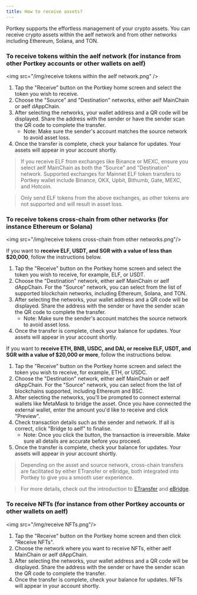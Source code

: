 ```yaml
---
title: How to receive assets?
---
```


Portkey supports the effortless management of your crypto assets. You can receive crypto assets within the aelf network and from other networks including Ethereum, Solana, and TON.

### To receive tokens within the aelf network (for instance from other Portkey accounts or other wallets on aelf)

\<img src="/img/receive tokens within the aelf network.png" />

1. Tap the "Receive" button on the Portkey home screen and select the token you wish to receive.
2. Choose the "Source" and "Destination" networks, either aelf MainChain or aelf dAppChain.
3. After selecting the networks, your wallet address and a QR code will be displayed. Share the address with the sender or have the sender scan the QR code to complete the transfer.
   * Note: Make sure the sender's account matches the source network to avoid asset loss.
4. Once the transfer is complete, check your balance for updates. Your assets will appear in your account shortly.

> If you receive ELF from exchanges like Binance or MEXC, ensure you select aelf MainChain as both the "Source" and "Destination" network. Supported exchanges for Mainnet ELF token transfers to Portkey wallet include Binance, OKX, Upbit, Bithumb, Gate, MEXC, and Hotcoin.

> Only send ELF tokens from the above exchanges, as other tokens are not supported and will result in asset loss.

### To receive tokens cross-chain from other networks (for instance Ethereum or Solana)

 \<img src="/img/receive tokens cross-chain from other networks.png"/>

If you want to **receive ELF, USDT, and SGR with a value of less than $20,000**, follow the instructions below.

1. Tap the "Receive" button on the Portkey home screen and select the token you wish to receive, for example, ELF, or USDT.
2. Choose the "Destination" network, either aelf MainChain or aelf dAppChain. For the "Source" network, you can select from the list of supported blockchain networks, including Ethereum, Solana, and TON.
3. After selecting the networks, your wallet address and a QR code will be displayed. Share the address with the sender or have the sender scan the QR code to complete the transfer.
   * Note: Make sure the sender's account matches the source network to avoid asset loss.
4. Once the transfer is complete, check your balance for updates. Your assets will appear in your account shortly.

If you want to **receive ETH, BNB, USDC, and DAI, or receive ELF, USDT, and SGR with a value of $20,000 or more**, follow the instructions below.

1. Tap the "Receive" button on the Portkey home screen and select the token you wish to receive, for example, ETH, or USDC.
2. Choose the "Destination" network, either aelf MainChain or aelf dAppChain. For the "Source" network, you can select from the list of blockchains supported, including Ethereum and BSC.
3. After selecting the networks, you'll be prompted to connect external wallets like MetaMask to bridge the asset. Once you have connected the external wallet, enter the amount you'd like to receive and click "Preview".
4. Check transaction details such as the sender and network. If all is correct, click "Bridge to aelf" to finalise.
   * Note: Once you click the button, the transaction is irreversible. Make sure all details are accurate before you proceed.
5. Once the transfer is complete, check your balance for updates. Your assets will appear in your account shortly.

> Depending on the asset and source network, cross-chain transfers are facilitated by either ETransfer or eBridge, both integrated into Portkey to give you a smooth user experience.

> For more details, check out the introduction to [ETransfer](/docs/What-is-ETransfer-and-how-does-it-facilitate-cross-chain-transfers-in-Portkey "") and [eBridge](/docs/What-is-eBridge-and-how-does-it-facilitate-cross-chain-transfers-in-Portkey "").

### To receive NFTs (for instance from other Portkey accounts or other wallets on aelf)

\<img src="/img/receive NFTs.png"/>

1. Tap the "Receive" button on the Portkey home screen and then click "Receive NFTs".
2. Choose the network where you want to receive NFTs, either aelf MainChain or aelf dAppChain.
3. After selecting the networks, your wallet address and a QR code will be displayed. Share the address with the sender or have the sender scan the QR code to complete the transfer.
4. Once the transfer is complete, check your balance for updates. NFTs will appear in your account shortly.
